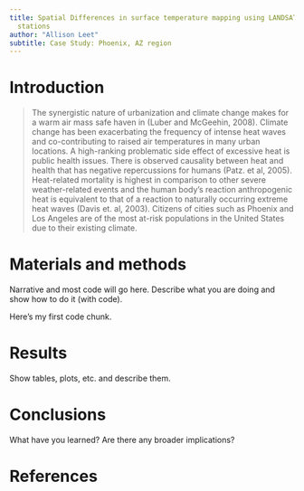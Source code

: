 ---
title: Spatial Differences in surface temperature mapping using LANDSAT and weather
  stations
author: "Allison Leet"
subtitle: Case Study: Phoenix, AZ region
---

# Introduction
> The synergistic nature of urbanization and climate change makes for a warm air mass safe haven in (Luber and McGeehin, 2008). Climate change has been exacerbating the frequency of intense heat waves and co-contributing to raised air temperatures in many urban locations. A high-ranking problematic side effect of excessive heat is public health issues. There is observed causality between heat and health that has negative repercussions for humans (Patz. et al, 2005). Heat-related mortality is highest in comparison to other severe weather-related events and the human body’s reaction anthropogenic heat is equivalent to that of a reaction to naturally occurring extreme heat waves (Davis et. al, 2003). Citizens of cities such as Phoenix and Los Angeles are of the most at-risk populations in the United States due to their existing climate.  


# Materials and methods

Narrative and most code will go here.  Describe what you are doing and show how to do it (with code).


Here's my first code chunk.


# Results

Show tables, plots, etc. and describe them.

# Conclusions

What have you learned?  Are there any broader implications?

# References

